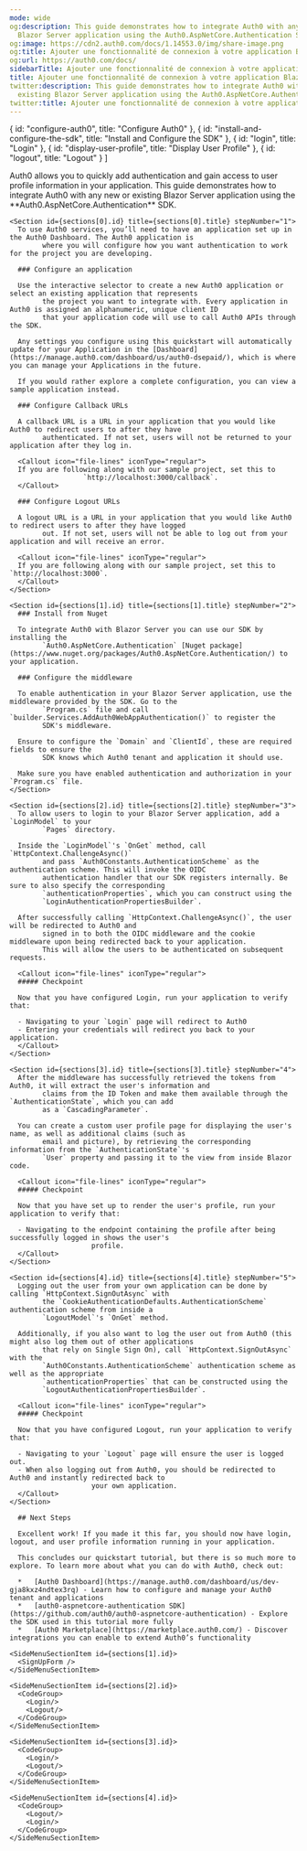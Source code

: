 ```yaml
---
mode: wide
og:description: This guide demonstrates how to integrate Auth0 with any new or existing
  Blazor Server application using the Auth0.AspNetCore.Authentication SDK.
og:image: https://cdn2.auth0.com/docs/1.14553.0/img/share-image.png
og:title: Ajouter une fonctionnalité de connexion à votre application Blazor Server
og:url: https://auth0.com/docs/
sidebarTitle: Ajouter une fonctionnalité de connexion à votre application Blazor Server
title: Ajouter une fonctionnalité de connexion à votre application Blazor Server
twitter:description: This guide demonstrates how to integrate Auth0 with any new or
  existing Blazor Server application using the Auth0.AspNetCore.Authentication SDK.
twitter:title: Ajouter une fonctionnalité de connexion à votre application Blazor Server
---
```




  { id: "configure-auth0", title: "Configure Auth0" },
  { id: "install-and-configure-the-sdk", title: "Install and Configure the SDK" },
  { id: "login", title: "Login" },
  { id: "display-user-profile", title: "Display User Profile" },
  { id: "logout", title: "Logout" }
]

<Recipe>
  <Content>
    Auth0 allows you to quickly add authentication and gain access to user profile information in your application.
        This guide demonstrates how to integrate Auth0 with any new or existing Blazor Server application using the
        **Auth0.AspNetCore.Authentication** SDK.

    <Section id={sections[0].id} title={sections[0].title} stepNumber="1">
      To use Auth0 services, you’ll need to have an application set up in the Auth0 Dashboard. The Auth0 application is
            where you will configure how you want authentication to work for the project you are developing.

      ### Configure an application

      Use the interactive selector to create a new Auth0 application or select an existing application that represents
            the project you want to integrate with. Every application in Auth0 is assigned an alphanumeric, unique client ID
            that your application code will use to call Auth0 APIs through the SDK.

      Any settings you configure using this quickstart will automatically update for your Application in the [Dashboard](https://manage.auth0.com/dashboard/us/auth0-dsepaid/), which is where you can manage your Applications in the future.

      If you would rather explore a complete configuration, you can view a sample application instead.

      ### Configure Callback URLs

      A callback URL is a URL in your application that you would like Auth0 to redirect users to after they have
            authenticated. If not set, users will not be returned to your application after they log in.

      <Callout icon="file-lines" iconType="regular">
      If you are following along with our sample project, set this to
                      `http://localhost:3000/callback`.
      </Callout>

      ### Configure Logout URLs

      A logout URL is a URL in your application that you would like Auth0 to redirect users to after they have logged
            out. If not set, users will not be able to log out from your application and will receive an error.

      <Callout icon="file-lines" iconType="regular">
      If you are following along with our sample project, set this to `http://localhost:3000`.
      </Callout>
    </Section>

    <Section id={sections[1].id} title={sections[1].title} stepNumber="2">
      ### Install from Nuget

      To integrate Auth0 with Blazor Server you can use our SDK by installing the
            `Auth0.AspNetCore.Authentication` [Nuget package](https://www.nuget.org/packages/Auth0.AspNetCore.Authentication/) to your application.

      ### Configure the middleware

      To enable authentication in your Blazor Server application, use the middleware provided by the SDK. Go to the
            `Program.cs` file and call `builder.Services.AddAuth0WebAppAuthentication()` to register the
            SDK's middleware.

      Ensure to configure the `Domain` and `ClientId`, these are required fields to ensure the
            SDK knows which Auth0 tenant and application it should use.

      Make sure you have enabled authentication and authorization in your `Program.cs` file.
    </Section>

    <Section id={sections[2].id} title={sections[2].title} stepNumber="3">
      To allow users to login to your Blazor Server application, add a `LoginModel` to your
            `Pages` directory.

      Inside the `LoginModel`'s `OnGet` method, call `HttpContext.ChallengeAsync()`
            and pass `Auth0Constants.AuthenticationScheme` as the authentication scheme. This will invoke the OIDC
            authentication handler that our SDK registers internally. Be sure to also specify the corresponding
            `authenticationProperties`, which you can construct using the
            `LoginAuthenticationPropertiesBuilder`.

      After successfully calling `HttpContext.ChallengeAsync()`, the user will be redirected to Auth0 and
            signed in to both the OIDC middleware and the cookie middleware upon being redirected back to your application.
            This will allow the users to be authenticated on subsequent requests.

      <Callout icon="file-lines" iconType="regular">
      ##### Checkpoint

      Now that you have configured Login, run your application to verify that:

      - Navigating to your `Login` page will redirect to Auth0
      - Entering your credentials will redirect you back to your application.
      </Callout>
    </Section>

    <Section id={sections[3].id} title={sections[3].title} stepNumber="4">
      After the middleware has successfully retrieved the tokens from Auth0, it will extract the user's information and
            claims from the ID Token and make them available through the `AuthenticationState`, which you can add
            as a `CascadingParameter`.

      You can create a custom user profile page for displaying the user's name, as well as additional claims (such as
            email and picture), by retrieving the corresponding information from the `AuthenticationState`'s
            `User` property and passing it to the view from inside Blazor code.

      <Callout icon="file-lines" iconType="regular">
      ##### Checkpoint

      Now that you have set up to render the user's profile, run your application to verify that:

      - Navigating to the endpoint containing the profile after being successfully logged in shows the user's
                        profile.
      </Callout>
    </Section>

    <Section id={sections[4].id} title={sections[4].title} stepNumber="5">
      Logging out the user from your own application can be done by calling `HttpContext.SignOutAsync` with
            the `CookieAuthenticationDefaults.AuthenticationScheme` authentication scheme from inside a
            `LogoutModel`'s `OnGet` method.

      Additionally, if you also want to log the user out from Auth0 (this might also log them out of other applications
            that rely on Single Sign On), call `HttpContext.SignOutAsync` with the
            `Auth0Constants.AuthenticationScheme` authentication scheme as well as the appropriate
            `authenticationProperties` that can be constructed using the
            `LogoutAuthenticationPropertiesBuilder`.

      <Callout icon="file-lines" iconType="regular">
      ##### Checkpoint

      Now that you have configured Logout, run your application to verify that:

      - Navigating to your `Logout` page will ensure the user is logged out.
      - When also logging out from Auth0, you should be redirected to Auth0 and instantly redirected back to
                        your own application.
      </Callout>
    </Section>

      ## Next Steps

      Excellent work! If you made it this far, you should now have login, logout, and user profile information running in your application.

      This concludes our quickstart tutorial, but there is so much more to explore. To learn more about what you can do with Auth0, check out:

      *   [Auth0 Dashboard](https://manage.auth0.com/dashboard/us/dev-gja8kxz4ndtex3rq) - Learn how to configure and manage your Auth0 tenant and applications
      *   [auth0-aspnetcore-authentication SDK](https://github.com/auth0/auth0-aspnetcore-authentication) - Explore the SDK used in this tutorial more fully
      *   [Auth0 Marketplace](https://marketplace.auth0.com/) - Discover integrations you can enable to extend Auth0’s functionality
  </Content>

  <SideMenu sections={sections}>
    <SideMenuSectionItem id={sections[0].id}>
      <SignUpForm />
    </SideMenuSectionItem>

    <SideMenuSectionItem id={sections[1].id}>
      <SignUpForm />
    </SideMenuSectionItem>

    <SideMenuSectionItem id={sections[2].id}>
      <CodeGroup>
        <Login/>
        <Logout/>
      </CodeGroup>
    </SideMenuSectionItem>

    <SideMenuSectionItem id={sections[3].id}>
      <CodeGroup>
        <Login/>
        <Logout/>
      </CodeGroup>
    </SideMenuSectionItem>

    <SideMenuSectionItem id={sections[4].id}>
      <CodeGroup>
        <Logout/>
        <Login/>
      </CodeGroup>
    </SideMenuSectionItem>

  </SideMenu>
</Recipe>